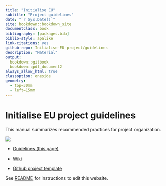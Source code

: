 ```yaml
--- 
title: "Initialise EU"
subtitle: "Project guidelines"
date: "`r Sys.Date()`"
site: bookdown::bookdown_site
documentclass: book
bibliography: [packages.bib]
biblio-style: apalike
link-citations: yes
github-repo: Initialise-EU-project/guidelines
description: "Material"
output:
  bookdown::gitbook
  bookdown::pdf_document2
always_allow_html: true
classoption: oneside
geometry:
  - top=30mm
  - left=15mm
---
```




# Initialise EU project guidelines {-}

This manual summarizes recommended practices for project organization.

![](https://github.com/INITIALISE-EU-project/guidelines/blob/main/img/logo.jpeg?raw=true)


- [Guidelines (this page)](https://initialise-eu-project.github.io/guidelines/)

- [Wiki](https://github.com/INITIALISE-EU-project/guidelines/wiki)

- [Github project template](https://github.com/INITIALISE-EU-project/template)


See [README](https://github.com/INITIALISE-EU-project/guidelines/blob/main/README.md) for instructions to edit this website.
















